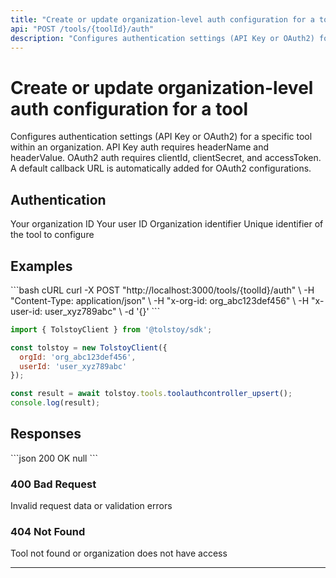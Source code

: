 ```yaml
---
title: "Create or update organization-level auth configuration for a tool"
api: "POST /tools/{toolId}/auth"
description: "Configures authentication settings (API Key or OAuth2) for a specific tool within an organization. API Key auth requires headerName and headerValue. OAuth2 auth requires clientId, clientSecret, and accessToken. A default callback URL is automatically added for OAuth2 configurations."
---
```


# Create or update organization-level auth configuration for a tool

Configures authentication settings (API Key or OAuth2) for a specific tool within an organization. API Key auth requires headerName and headerValue. OAuth2 auth requires clientId, clientSecret, and accessToken. A default callback URL is automatically added for OAuth2 configurations.

## Authentication

<ParamField header="x-org-id" type="string" required>
  Your organization ID
</ParamField>

<ParamField header="x-user-id" type="string" required>
  Your user ID
</ParamField>

<ParamField header="X-Org-ID" type="string" required>
  Organization identifier
</ParamField>

<ParamField path="toolId" type="string" required>
  Unique identifier of the tool to configure
</ParamField>



## Examples

<CodeGroup>
```bash cURL
curl -X POST "http://localhost:3000/tools/{toolId}/auth" \
  -H "Content-Type: application/json" \
  -H "x-org-id: org_abc123def456" \
  -H "x-user-id: user_xyz789abc" \
  -d '{}'
```

```javascript JavaScript SDK
import { TolstoyClient } from '@tolstoy/sdk';

const tolstoy = new TolstoyClient({
  orgId: 'org_abc123def456',
  userId: 'user_xyz789abc'
});

const result = await tolstoy.tools.toolauthcontroller_upsert();
console.log(result);
```
</CodeGroup>

## Responses

<ResponseExample>
```json 200 OK
null
```
</ResponseExample>

### 400 Bad Request

Invalid request data or validation errors

### 404 Not Found

Tool not found or organization does not have access

---

<Snippet file="api-footer.mdx" />
